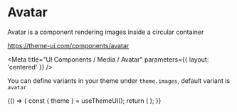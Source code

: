 
# Avatar

Avatar is a component rendering images inside a circular container

https://theme-ui.com/components/avatar

<Meta title="UI Components / Media / Avatar" parameters={{ layout: 'centered' }} />

You can define variants in your theme under `theme.images`, default variant is `avatar`

<Preview>
  <Story name="Default">
    {() => {
      const { theme } = useThemeUI();
      return (
        <Avatar
          src={text('Src', 'https://picsum.photos/id/1012/192/192')}
          alt={text('Alt', 'Portrait')}
          variant={select('Variant', theme ? Object.keys(theme.images || {}) : [], 'avatar')}
          width={number('Width', 96)}
        />
      );
    }}
  </Story>
</Preview>
